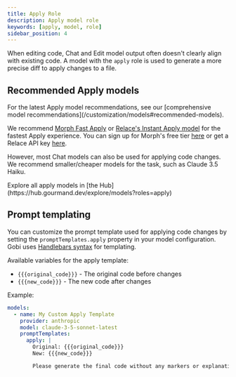 ```yaml
---
title: Apply Role
description: Apply model role
keywords: [apply, model, role]
sidebar_position: 4
---
```


When editing code, Chat and Edit model output often doesn't clearly align with existing code. A model with the `apply` role is used to generate a more precise diff to apply changes to a file.

## Recommended Apply models

<Info>
  For the latest Apply model recommendations, see our [comprehensive model recommendations](/customization/models#recommended-models).
</Info>

We recommend [Morph Fast Apply](https://morphllm.com) or [Relace's Instant Apply model](https://hub.gourmand.dev/relace/instant-apply) for the fastest Apply experience. You can sign up for Morph's free tier [here](https://morphllm.com/dashboard) or get a Relace API key [here](https://app.relace.ai/settings/api-keys).

However, most Chat models can also be used for applying code changes. We recommend smaller/cheaper models for the task, such as Claude 3.5 Haiku.

<Info>
  Explore all apply models in [the
  Hub](https://hub.gourmand.dev/explore/models?roles=apply)
</Info>

## Prompt templating

You can customize the prompt template used for applying code changes by setting the `promptTemplates.apply` property in your model configuration. Gobi uses [Handlebars syntax](https://handlebarsjs.com/guide/) for templating.

Available variables for the apply template:

- `{{{original_code}}}` - The original code before changes
- `{{{new_code}}}` - The new code after changes

Example:

```yaml
models:
  - name: My Custom Apply Template
    provider: anthropic
    model: claude-3-5-sonnet-latest
    promptTemplates:
      apply: |
        Original: {{{original_code}}}
        New: {{{new_code}}}

        Please generate the final code without any markers or explanations.
```
